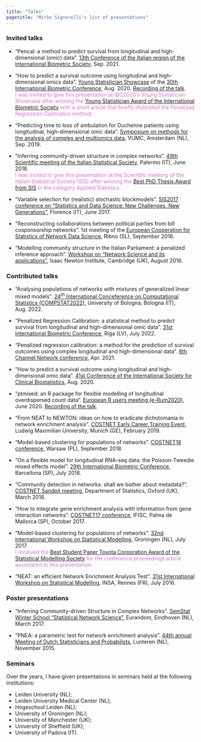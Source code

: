 ```yaml
---
title: "Talks"
pagetitle: "Mirko Signorelli's list of presentations"
---
```


### Invited talks

* "Pencal: a method to predict survival from longitudinal and high-dimensional (omic) data". [13th Conference of the Italian region of the International Biometric Society](https://ibs-italy.org/?page_id=1349&lang=it), Sep. 2021.

* "How to predict a survival outcome using longitudinal and high-dimensional omics data". 
[Young Statistician Showcase](https://www.ibc2020.org/scientific-programme/showcases) of the [30th International Biometric Conference](https://www.ibc2020.org/home), Aug. 2020. [Recording of the talk](https://www.youtube.com/watch?v=wRKqmo2U-sc&t=2485s).  
<span style="color: orchid;">
I was invited to give this presentation at IBC2020's Young Statistician Showcase after winning the [Young Statistician Award of the International Biometric Society](awards.html) with a short article that briefly illustrated the Penalized Regression Calibration method.
</span>

* "Predicting time to loss of ambulation for Duchenne patients using longitudinal, high-dimensional omic data". 
[Symposium on methods for the analysis of complex and multiomics data](https://www.bigstatistics.nl/integration-symposium-1), VUMC, Amsterdam (NL), Sep. 2019.

* "Inferring community-driven structure in complex networks". 
[49th Scientific meeting of the Italian Statistical Society](http://meetings3.sis-statistica.org/index.php/sis2018), Palermo (IT), June 2018.  
<span style="color: orchid;">
I was invited to give this presentation at the Scientific meeting of the Italian Statistical Society (SIS) after winning the [Best PhD Thesis Award from SIS](awards.html) in the category Applied Statistics.
</span>

* "Variable selection for (realistic) stochastic blockmodels". 
[SIS2017 conference on "Statistics and Data Science: New Challenges, New Generations"](http://meetings3.sis-statistica.org/index.php/sis2017/sis2017), Florence (IT), June 2017.

* "Reconstructing collaborations between political parties from bill cosponsorship networks". 
1st meeting of the [European Cooperation for Statistics of Network Data Science](http://www.cost.eu/COST_Actions/ca/CA15109), Ribno (SL), September 2016.

* "Modelling community structure in the Italian Parliament: a penalized inference approach".
[Workshop on "Network Science and its applications"](https://www.newton.ac.uk/event/snaw02), Isaac Newton Institute, Cambridge (UK), August 2016.

### Contributed talks

* "Analysing populations of networks with mixtures of generalized linear mixed models". 
[24$^{th}$ International Conceference on Computational Statistics (COMPSTAT2022)](http://www.compstat2022.org), University of Bologna, Bologna (IT), Aug. 2022.

* "Penalized Regression Calibration: a statistical method to predict survival from longitudinal and high-dimensional omic data". [31st International Biometric Conference](https://www.ibc2022.org/home), Riga (LV), July 2022.


* "Penalized regression calibration: a method for the prediction of survival outcomes using complex longitudinal and high-dimensional data".
[8th Channel Network conference](https://cnc21.sciencesconf.org/), Apr. 2021.

* "How to predict a survival outcome using longitudinal and high-dimensional omic data".
[41st Conference of the International Society for Clinical Biostatistics](https://iscb2020.info/), Aug. 2020.

* "ptmixed: an R package for flexible modelling of longitudinal overdispersed count data".
[European R users meeting (e-Rum2020)](https://2020.erum.io), June 2020. [Recording of the talk](https://www.youtube.com/watch?v=79lUgThZ4HE&t=738s).

* "From NEAT to NEWTON: ideas on how to eradicate dichotomania in network enrichment analysis".
[COSTNET Early Career Training Event](https://www.en.wisostat.statistik.uni-muenchen.de/research/workshop/costnet/index.html), Ludwig Maximilian University, Munich (GE), February 2019.

* "Model-based clustering for populations of networks". 
[COSTNET18 conference](http://costnet18.wzim.sggw.pl/), Warsaw (PL), September 2018.

* "On a flexible model for longitudinal RNA-seq data: the Poisson-Tweedie mixed effects model". 
[29th International Biometric Conference](http://2018.biometricconference.org), Barcellona (SP), July 2018.

* "Community detection in networks: shall we bother about metadata?". 
[COSTNET Sandpit meeting](https://www.stats.ox.ac.uk/events/costnet18), Department of Statistics, Oxford (UK), March 2018.

* "How to integrate gene enrichment analysis with information from gene interaction networks".
[COSTNET17 conference](http://costnet.webhosting.rug.nl/dokuwiki/doku.php?id=ev:2017:pdm), IFISC, Palma de Mallorca (SP), October 2017.

* "Model-based clustering for populations of networks". 
[32nd International Workshop on Statistical Modelling](https://iwsm2017.webhosting.rug.nl), Groningen (NL), July 2017.  
<span style="color: orchid;">
I received the [Best Student Paper Toyota Corporation Award of the Statistical Modelling Society](awards.html) for the conference proceedings article associated to this presentation.
</span>

* "NEAT: an efficient Network Enrichment Analysis Test". 
[31st International Workshop on Statistical Modelling](https://iwsm2017.webhosting.rug.nl), INSA, Rennes (FR), July 2016.

### Poster presentations

* "Inferring Community-driven Structure in Complex Networks". 
[SemStat Winter School "Statistical Network Science"](https://www.eurandom.tue.nl/events/workshops/2017/SEMSTAT/SEMSTAT_index.html), Eurandom, Eindhoven (NL), March 2017.

* "PNEA: a parametric test for network enrichment analysis". 
[44th annual Meeting of Dutch Statisticians and Probabilists](https://homepages.cwi.nl/~colette/lunteren2015.html), Lunteren (NL), November 2015.

### Seminars

Over the years, I have given presentations in seminars held at the following institutions: 

* Leiden University (NL);
* Leiden University Medical Center (NL);
* Hogeschool Leiden (NL);
* University of Groningen (NL);
* University of Manchester (UK);
* University of Sheffield (UK);
* University of Padova (IT).
